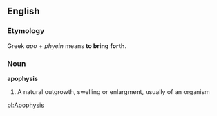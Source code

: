 ==English==
===Etymology===
Greek ''apo'' + ''phyein'' means '''to bring forth'''.

===Noun===
'''apophysis'''
# A natural outgrowth, swelling or enlargment, usually of an organism

[[pl:Apophysis]]